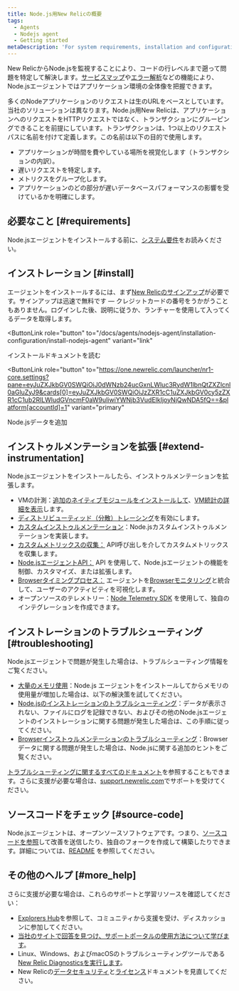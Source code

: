 ```yaml
---
title: Node.js用New Relicの概要
tags:
  - Agents
  - Nodejs agent
  - Getting started
metaDescription: 'For system requirements, installation and configuration procedures, and troubleshooting tips for New Relic''s Node.js agent, start here.'
---
```


New RelicからNode.jsを監視することにより、コードの行レベルまで遡って問題を特定して解決します。[サービスマップ](/docs/data-analysis/service-maps/get-started/introduction-service-maps)や[エラー解析](/docs/apm/applications-menu/error-analytics/error-analytics-explore-events-behind-errors)などの機能により、Node.jsエージェントではアプリケーション環境の全体像を把握できます。

多くのNodeアプリケーションのリクエストは生のURLをベースとしています。当社のソリューションは異なります。Node.js用New Relicは、アプリケーションへのリクエストをHTTPリクエストではなく、トランザクションにグルーピングできることを前提にしています。トランザクションは、1つ以上のリクエストパスに名前を付けて定義します。この名前は以下の目的で使用します。

* アプリケーションが時間を費やしている場所を視覚化します（トランザクションの内訳）。
* 遅いリクエストを特定します。
* メトリクスをグループ化します。
* アプリケーションのどの部分が遅いデータベースパフォーマンスの影響を受けているかを明確にします。

## 必要なこと [#requirements]

Node.jsエージェントをインストールする前に、[システム要件](/docs/agents/nodejs-agent/getting-started/compatibility-requirements-nodejs-agent)をお読みください。

## インストレーション [#install]

エージェントをインストールするには、まず[New Relicのサインアップ](https://newrelic.com/signup)が必要です。サインアップは迅速で無料です — クレジットカードの番号をうかがうこともありません。ログインした後、説明に従うか、ランチャーを使用して入ってくるデータを取得します。

<ButtonLink
  role="button"
  to="/docs/agents/nodejs-agent/installation-configuration/install-nodejs-agent"
  variant="link"
>
  インストールドキュメントを読む
</ButtonLink>

<ButtonLink
  role="button"
  to="https://one.newrelic.com/launcher/nr1-core.settings?pane=eyJuZXJkbGV0SWQiOiJ0dWNzb24ucGxnLWluc3RydW1lbnQtZXZlcnl0aGluZyJ9&cards[0]=eyJuZXJkbGV0SWQiOiJzZXR1cC1uZXJkbGV0cy5zZXR1cC1ub2RlLWludGVncmF0aW9uIiwiYWNjb3VudElkIjoyNjQwNDA5fQ==&platform[accountId]=1"
  variant="primary"
>
  Node.jsデータを追加
</ButtonLink>

## インストゥルメンテーションを拡張 [#extend-instrumentation]

Node.jsエージェントをインストールしたら、インストゥルメンテーションを拡張します。

* VMの計測：[追加のネイティブモジュールをインストールして](/docs/agents/nodejs-agent/supported-features/node-vm-measurements)、[VM統計の詳細を表示](/docs/agents/nodejs-agent/supported-features/node-vms-statistics-page)します。
* [ディストリビューティッド（分散）トレーシング](/docs/apm/distributed-tracing/getting-started/introduction-distributed-tracing)を有効にします。
* [カスタムインストゥルメンテーション](/docs/agents/nodejs-agent/supported-features/nodejs-custom-instrumentation)：Node.jsカスタムインストゥルメンテーションを実装します。
* [カスタムメトリックスの収集：](https://docs.newrelic.co.jp/docs/agents/nodejs-agent/supported-features/nodejs-custom-metrics) API呼び出しを介してカスタムメトリックスを収集します。
* [Node.jsエージェントAPI：](/docs/agents/nodejs-agent/supported-features/nodejs-agent-api) API を使用して、Node.jsエージェントの機能を制御、カスタマイズ、または拡張します。
* [Browserタイミングプロセス：](/docs/agents/nodejs-agent/supported-features/page-load-timing-nodejs) エージェントを[Browserモニタリング](/docs/browser/new-relic-browser/getting-started/new-relic-browser)と統合して、ユーザーのアクティビティを可視化します。
* オープンソースのテレメトリー：[Node Telemetry SDK](/docs/data-ingest-apis/get-data-new-relic/new-relic-sdks/telemetry-sdks-send-custom-telemetry-data-new-relic) を使用して、独自のインテグレーションを作成できます。

## インストレーションのトラブルシューティング [#troubleshooting]

Node.jsエージェントで問題が発生した場合は、トラブルシューティング情報をご覧ください。

* [大量のメモリ使用](/docs/agents/nodejs-agent/troubleshooting/troubleshooting-large-memory-usage-nodejs)：Node.js エージェントをインストールしてからメモリの使用量が増加した場合は、以下の解決策を試してください。
* [Node.jsのインストレーションのトラブルシューティング](/docs/agents/nodejs-agent/troubleshooting/troubleshooting-your-nodejs-installation)：データが表示されない、ファイルにログを記録できない、およびその他のNode.jsエージェントのインストレーションに関する問題が発生した場合は、この手順に従ってください。
* [Browserインストゥルメンテーションのトラブルシューティング](/docs/agents/nodejs-agent/troubleshooting/troubleshooting-page-load-timing-nodejs)：Browserデータに関する問題が発生した場合は、Node.jsに関する追加のヒントをご覧ください。

[トラブルシューティングに関するすべてのドキュメント](/docs/agents/net-agent/troubleshooting)を参照することもできます。さらに支援が必要な場合は、[support.newrelic.com](https://support.newrelic.com)でサポートを受けてください。

## ソースコードをチェック [#source-code]

Node.jsエージェントは、オープンソースソフトウェアです。つまり、[ソースコードを参照](https://github.com/newrelic/node-newrelic "新しいウィンドウにリンクが開きます。")して改善を送信したり、独自のフォークを作成して構築したりできます。詳細については、[README](https://github.com/newrelic/node-newrelic/blob/main/README.md "新しいウィンドウにリンクが開きます。") を参照してください。

## その他のヘルプ [#more_help]

さらに支援が必要な場合は、これらのサポートと学習リソースを確認してください：

* [Explorers Hub](https://discuss.newrelic.com/)を参照して、コミュニティから支援を受け、ディスカッションに参加してください。
* [当社のサイトで回答を見つけ、サポートポータルの使用方法について学びます](/docs/using-new-relic/welcome-new-relic/get-started/find-help-use-support-portal)。
* Linux、Windows、およびmacOSのトラブルシューティングツールである[New Relic Diagnosticsを実行します](/docs/using-new-relic/cross-product-functions/troubleshooting/new-relic-diagnostics)。
* New Relicの[データセキュリティ](/docs/security)と[ライセンス](/docs/licenses)ドキュメントを見直してください。
